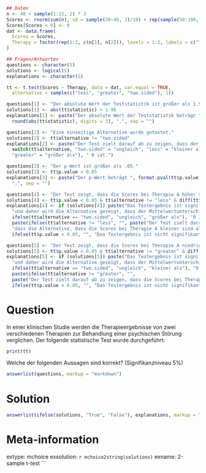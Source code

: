 ```r
## Daten
n <- 40 + sample(1:12, 2) * 3
Scores <- rnorm(sum(n), sd = sample(30:40, 1)/10) + rep(sample(50:100, 2)/10, n)
Scores[Scores < 0] <- 0
dat <- data.frame(
  Scores = Scores,
  Therapy = factor(rep(1:2, c(n[1], n[2])), levels = 1:2, labels = c("Therapie A", "Therapie B"))
)

## Fragen/Antworten
questions <- character(5)
solutions <- logical(5)
explanations <- character(5)

tt <- t.test(Scores ~ Therapy, data = dat, var.equal = TRUE,
  alternative = sample(c("less", "greater", "two.sided"), 1))

questions[1] <- "Der absolute Wert der Teststatistik ist größer als 1.96."
solutions[1] <- abs(tt$statistic) > 1.96
explanations[1] <- paste("Der absolute Wert der Teststatistik beträgt ", 
  round(abs(tt$statistic), digits = 3), ".", sep = "")

questions[2] <- "Eine einseitige Alternative wurde getestet."
solutions[2] <- tt$alternative != "two.sided"
explanations[2] <- paste("Der Test zielt darauf ab zu zeigen, dass der Mittelwertunterschied ",
  switch(tt$alternative, "two.sided" = "ungleich", "less" = "kleiner als", 
  "greater" = "größer als"), " 0 ist.")

questions[3] <- "Der p-Wert ist größer als .05."
solutions[3] <- tt$p.value > 0.05
explanations[3] <- paste("Der p-Wert beträgt ", format.pval(tt$p.value, digits = 3),
  ".", sep = "")

questions[4] <- "Der Test zeigt, dass die Scores bei Therapie A höher sind als bei Therapie B."
solutions[4] <- tt$p.value < 0.05 & tt$alternative != "less" & diff(tt$estimate) < 0
explanations[4] <- if (solutions[4]) paste("Das Testergebnis ist signifikant ($p < 0.05$)",
  "und daher wird die Alternative gezeigt, dass der Mittelwertunterschied",
  ifelse(tt$alternative == "two.sided", "ungleich", "größer als"), "0 ist.") else 
  paste(ifelse(tt$alternative != "less", "", paste("Der Test zielt darauf ab zu zeigen,",
  "dass die Alternative, dass die Scores bei Therapie A kleiner sind als bei Therapie B,")),
  ifelse(tt$p.value < 0.05, "", "Das Testergebnis ist nicht signifikant ($p \\ge 0.05$)."))

questions[5] <- "Der Test zeigt, dass die Scores bei Therapie A niedriger sind als bei Therapie B."
solutions[5] <- tt$p.value < 0.05 & tt$alternative != "greater" & diff(tt$estimate) > 0
explanations[5] <- if (solutions[5]) paste("Das Testergebnis ist signifikant ($p < 0.05$)",
  "und daher wird die Alternative gezeigt, dass der Mittelwertunterschied",
  ifelse(tt$alternative == "two.sided", "ungleich", "kleiner als"), "0 ist.") else 
  paste(ifelse(tt$alternative != "greater", "", 
  paste("Der Test zielt darauf ab zu zeigen, dass die Scores bei Therapie A größer sind als bei Therapie B.")),
  ifelse(tt$p.value < 0.05, "", "Das Testergebnis ist nicht signifikant ($p \\ge 0.05$)."))
```

Question
=====
In einer klinischen Studie werden die Therapieergebnisse von zwei verschiedenen Therapien zur Behandlung einer psychischen Störung verglichen. Der folgende statistische Test wurde durchgeführt:

```r
print(tt)
```

Welche der folgenden Aussagen sind korrekt? (Signifikanzniveau 5%)

```r
answerlist(questions, markup = "markdown")
```

Solution
======

```r
answerlist(ifelse(solutions, "True", "False"), explanations, markup = "markdown")
```

Meta-information
================
extype: mchoice
exsolution: `r mchoice2string(solutions)`
exname: 2-sample t-test
```